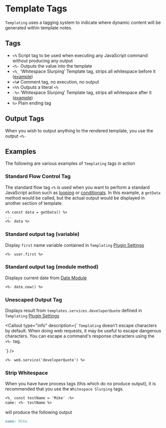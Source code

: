 
# Template Tags
`Templating` uses a tagging system to indicate where dynamic content will be generated within template notes.

## Tags
- `<%` Script tag to be used when executing any JavaScript command without producing any output
- `<%-` Outputs the value into the template
- `<%_` ‘Whitespace Slurping’ Template tag, strips all whitespace before it ([example](#strip-whitespace))
- `<%#` Comment tag, no execution, no output
- `<%%` Outputs a literal `<%`
- `-%>` ‘Whitespace Slurping’ Template tag, strips all whitespace after it ([example](#strip-whitespace))
- `%>` Plain ending tag

## Output Tags
When you wish to output anything to the rendered template, you use the output `<%-`

## Examples
The following are various examples of `Templating` tags in action

### Standard Flow Control Tag
The standard flow tag `<%` is used when you want to perform a standard JavaScript action such as [looping](/docs/templating-examples/looping) or [conditionals](/docs/templating-examples/conditional).  In this example, a `getData` method would be called, but the actual output would be displayed in another section of template.

```markdown
<% const data = getData() %>
...
<%- data %>
```

### Standard output tag (variable)
Display `first` name variable contained in `Templating` [Plugin Settings](/docs/settings)

```markdown
<%- user.first %>
```

### Standard output tag (module method)
Displays current date from [Date Module](/docs/templating-modules/date-module)

```markdown
<%- date.now() %>
```

### Unescaped Output Tag
Displays result from `templates.services.developerQuote` defined in `Templating` [Plugin Settings](/docs/settings)

<Callout
  type="info"
  description={`
<code>Templating</code> doesn't escape characters by default. When doing web requests, it may be useful to escape dangerous characters. You can escape a command's response characters using the <code><%-</code> tag.
  
  `}
/>

```markdown
<%- web.service('developerQuote') %>
```

### Strip Whitespace
When you have have process tags (this which do no produce output), it is recommended that you use the `Whitespace Slurping` tags.

```markdown
<%_ const testName = 'Mike' -%>
name: <%- testName %>
```

will produce the following output

```markdown
name: Mike
```

